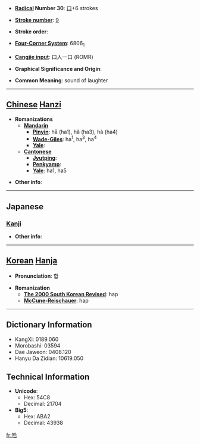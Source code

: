 * '''[[Wiktionary:Chinese radical index| Radical]] Number 30''': [[Wiktionary:Chinese radical index 口|口]]+6 strokes

* '''[[Wiktionary:Chinese total strokes index|Stroke number]]''': [[Wiktionary:Chinese total strokes index 9|9]]

* '''Stroke order''': 

* '''[[Wiktionary:Chinese four corner index|Four-Corner System]]''': 6806<sub>1</sub>

* '''[[Wiktionary:Chinese Cangjie index|Cangjie input]]''': 口人一口 (ROMR)

* '''Graphical Significance and Origin''': 

* '''Common Meaning''': sound of laughter

----

== [[Chinese]] [[Hanzi]] ==

* '''Romanizations'''
** '''[[Mandarin]]'''
*** '''[[Pinyin]]''': hā (ha1), hǎ (ha3), hà (ha4)
*** '''[[Wade-Giles]]''': ha<sup>1</sup>, ha<sup>3</sup>, ha<sup>4</sup>
*** '''[[Yale]]''': 
** '''[[Cantonese]]'''
*** '''[[Jyutping]]''':
*** '''[[Penkyamp]]''': 
*** '''[[Yale]]''': ha1, ha5

* '''Other info''': 

----

==Japanese==
===[[Kanji]]===
{{kanji|on readings=[[ごう]] (gō), [[そう]] (sō)|kun readings=[[のむ]] (nomu), [[すする]] (susuru), [[くう]] (kuu)}}

* '''Other info''':  

----

== [[Korean]] [[Hanja]] ==

* '''Pronunciation''': 합

* '''Romanization'''
** '''[[The 2000 South Korean Revised Romanization|The 2000 South Korean Revised]]''': hap
** '''[[McCune-Reischauer]]''': hap

----

== Dictionary Information ==

* KangXi: 0189.060
* Morobashi: 03594
* Dae Jaweon: 0408.120
* Hanyu Da Zidian: 10619.050

== Technical Information ==

* '''Unicode''':
** Hex: 54C8
** Decimal: 21704
* '''Big5''':
** Hex: ABA2
** Decimal: 43938

[[fr:哈]]